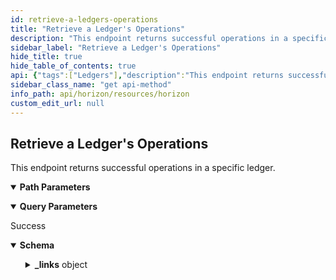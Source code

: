 ```yaml
---
id: retrieve-a-ledgers-operations
title: "Retrieve a Ledger's Operations"
description: "This endpoint returns successful operations in a specific ledger."
sidebar_label: "Retrieve a Ledger's Operations"
hide_title: true
hide_table_of_contents: true
api: {"tags":["Ledgers"],"description":"This endpoint returns successful operations in a specific ledger.","operationId":"RetrieveALedgersOperations","parameters":[{"name":"sequence","in":"path","required":true,"description":"The sequence number of a specific ledger.","schema":{"type":"integer","example":0}},{"name":"cursor","in":"query","required":false,"description":"A number that points to a specific location in a collection of responses and is pulled from the paging_token value of a record.","schema":{"type":"integer","example":6606617478959105}},{"name":"order","in":"query","required":false,"description":"A designation of the order in which records should appear. Options include asc (ascending) or desc (descending). If this argument isn’t set, it defaults to asc.","schema":{"type":"string","enum":["asc","desc"]}},{"name":"limit","in":"query","required":false,"description":"The maximum number of records returned. The limit can range from 1 to 200 - an upper limit that is hardcoded in Horizon for performance reasons. If this argument isn’t designated, it defaults to 10.","schema":{"type":"integer","example":10}},{"name":"include_failed","in":"query","required":false,"description":"Set to true to include failed operations in results. Options include true and false.","schema":{"type":"boolean","enum":[true,false]}},{"name":"join","in":"query","required":false,"description":"Set to transactions to include the transactions which created each of the operations in the response."}],"responses":{"200":{"description":"Success","content":{"application/json":{"schema":{"type":"object","properties":{"_links":{"type":"object","properties":{"effects":{"type":"object","properties":{"href":{"type":"string","format":"link"},"templated":{"type":"boolean"}},"required":["href"],"title":"link"},"precedes":{"type":"object","properties":{"href":{"type":"string","format":"link"},"templated":{"type":"boolean"}},"required":["href"],"title":"link"},"self":{"type":"object","properties":{"href":{"type":"string","format":"link"},"templated":{"type":"boolean"}},"required":["href"],"title":"link"},"succeds":{"type":"object","properties":{"href":{"type":"string","format":"link"},"templated":{"type":"boolean"}},"required":["href"],"title":"link"},"transaction":{"type":"object","properties":{"href":{"type":"string","format":"link"},"templated":{"type":"boolean"}},"required":["href"],"title":"link"}}},"id":{"type":"string","title":"id"},"paging_token":{"type":"string","title":"paging_token"},"type_i":{"type":"number","example":0},"type":{"type":"string","example":"create_account"}},"title":"Operation"},"examples":{"RetrieveALedgersOperations":{"value":{"_links":{"self":{"href":"https://horizon.stellar.org/ledgers/27147222/operations?cursor=&limit=2&order=asc"},"next":{"href":"https://horizon.stellar.org/ledgers/27147222/operations?cursor=116596430667259905&limit=2&order=asc"},"prev":{"href":"https://horizon.stellar.org/ledgers/27147222/operations?cursor=116596430667255809&limit=2&order=desc"}},"_embedded":{"records":[{"_links":{"self":{"href":"https://horizon.stellar.org/operations/116596430667255809"},"transaction":{"href":"https://horizon.stellar.org/transactions/3a644389bbec63dd2b107a03c16711563fc549daa7b7f56f951a2e470f81f2e0"},"effects":{"href":"https://horizon.stellar.org/operations/116596430667255809/effects"},"succeeds":{"href":"https://horizon.stellar.org/effects?order=desc&cursor=116596430667255809"},"precedes":{"href":"https://horizon.stellar.org/effects?order=asc&cursor=116596430667255809"}},"id":"116596430667255809","paging_token":"116596430667255809","transaction_successful":true,"source_account":"GDQWI6FKB72DPOJE4CGYCFQZKRPQQIOYXRMZ5KEVGXMG6UUTGJMBCASH","type":"payment","type_i":1,"created_at":"2019-12-06T23:05:38Z","transaction_hash":"3a644389bbec63dd2b107a03c16711563fc549daa7b7f56f951a2e470f81f2e0","asset_type":"credit_alphanum4","asset_code":"NODL","asset_issuer":"GB2Y3AWXVROM2BHFQKQPTWKIOI3TZEBBD3LTKTVQTKEPXGOBE742NODL","from":"GDQWI6FKB72DPOJE4CGYCFQZKRPQQIOYXRMZ5KEVGXMG6UUTGJMBCASH","to":"GAD35Y7AEQYS4WNZND5OV7HQ6ALBDDNTNFO2TN2CM4ERE7ZV4FJBNXZ6","amount":"0.0000077"},{"_links":{"self":{"href":"https://horizon.stellar.org/operations/116596430667259905"},"transaction":{"href":"https://horizon.stellar.org/transactions/83eabfa824b57436eda49bb9ac28675285f6d945325f69db41792078a83d3479"},"effects":{"href":"https://horizon.stellar.org/operations/116596430667259905/effects"},"succeeds":{"href":"https://horizon.stellar.org/effects?order=desc&cursor=116596430667259905"},"precedes":{"href":"https://horizon.stellar.org/effects?order=asc&cursor=116596430667259905"}},"id":"116596430667259905","paging_token":"116596430667259905","transaction_successful":true,"source_account":"GBE63IHPHXHKQHIF7L5P5MGOV4MMDYE6RGZCJYWJPBRQZDJ5MOAPOX7A","type":"manage_offer","type_i":3,"created_at":"2019-12-06T23:05:38Z","transaction_hash":"83eabfa824b57436eda49bb9ac28675285f6d945325f69db41792078a83d3479","amount":"0.0000023","price":"0.0484621","price_r":{"n":484621,"d":10000000},"buying_asset_type":"native","selling_asset_type":"credit_alphanum4","selling_asset_code":"RMT","selling_asset_issuer":"GDEGOXPCHXWFYY234D2YZSPEJ24BX42ESJNVHY5H7TWWQSYRN5ZKZE3N","offer_id":0}]}}}}}}}},"method":"get","path":"/ledgers/{sequence}/operations","servers":[{"url":"https://horizon.stellar.org","description":"The main network"},{"url":"https://horizon-testnet.stellar.org","description":"The test network"}],"info":{"title":"Horizon","version":"0.0.1"},"postman":{"name":"Retrieve a Ledger's Operations","description":{"content":"This endpoint returns successful operations in a specific ledger.","type":"text/plain"},"url":{"path":["ledgers",":sequence","operations"],"host":["{{baseUrl}}"],"query":[{"disabled":false,"description":{"content":"A number that points to a specific location in a collection of responses and is pulled from the paging_token value of a record.","type":"text/plain"},"key":"cursor","value":""},{"disabled":false,"description":{"content":"A designation of the order in which records should appear. Options include asc (ascending) or desc (descending). If this argument isn’t set, it defaults to asc.","type":"text/plain"},"key":"order","value":""},{"disabled":false,"description":{"content":"The maximum number of records returned. The limit can range from 1 to 200 - an upper limit that is hardcoded in Horizon for performance reasons. If this argument isn’t designated, it defaults to 10.","type":"text/plain"},"key":"limit","value":""},{"disabled":false,"description":{"content":"Set to true to include failed operations in results. Options include true and false.","type":"text/plain"},"key":"include_failed","value":""},{"description":{"content":"Set to transactions to include the transactions which created each of the operations in the response.","type":"text/plain"},"key":"join","value":""}],"variable":[{"disabled":false,"description":{"content":"(Required) The sequence number of a specific ledger.","type":"text/plain"},"type":"any","value":"","key":"sequence"}]},"header":[{"key":"Accept","value":"application/json"}],"method":"GET"}}
sidebar_class_name: "get api-method"
info_path: api/horizon/resources/horizon
custom_edit_url: null
---
```



## Retrieve a Ledger's Operations



This endpoint returns successful operations in a specific ledger.

<details style={{"marginBottom":"1rem"}} data-collapsed={false} open={true}><summary style={{}}><strong>Path Parameters</strong></summary><div><ul><ParamsItem className={"paramsItem"} param={{"name":"sequence","in":"path","required":true,"description":"The sequence number of a specific ledger.","schema":{"type":"integer","example":0}}}></ParamsItem></ul></div></details><details style={{"marginBottom":"1rem"}} data-collapsed={false} open={true}><summary style={{}}><strong>Query Parameters</strong></summary><div><ul><ParamsItem className={"paramsItem"} param={{"name":"cursor","in":"query","required":false,"description":"A number that points to a specific location in a collection of responses and is pulled from the paging_token value of a record.","schema":{"type":"integer","example":6606617478959105}}}></ParamsItem><ParamsItem className={"paramsItem"} param={{"name":"order","in":"query","required":false,"description":"A designation of the order in which records should appear. Options include asc (ascending) or desc (descending). If this argument isn’t set, it defaults to asc.","schema":{"type":"string","enum":["asc","desc"]}}}></ParamsItem><ParamsItem className={"paramsItem"} param={{"name":"limit","in":"query","required":false,"description":"The maximum number of records returned. The limit can range from 1 to 200 - an upper limit that is hardcoded in Horizon for performance reasons. If this argument isn’t designated, it defaults to 10.","schema":{"type":"integer","example":10}}}></ParamsItem><ParamsItem className={"paramsItem"} param={{"name":"include_failed","in":"query","required":false,"description":"Set to true to include failed operations in results. Options include true and false.","schema":{"type":"boolean","enum":[true,false]}}}></ParamsItem><ParamsItem className={"paramsItem"} param={{"name":"join","in":"query","required":false,"description":"Set to transactions to include the transactions which created each of the operations in the response."}}></ParamsItem></ul></div></details><div><ApiTabs><TabItem label={"200"} value={"200"}><div>

Success

</div><div><MimeTabs schemaType={"response"}><TabItem label={"application/json"} value={"application/json"}><SchemaTabs><TabItem label={"Schema"} value={"Schema"}><details style={{}} data-collapsed={false} open={true}><summary style={{"textAlign":"left"}}><strong>Schema</strong></summary><div style={{"textAlign":"left","marginLeft":"1rem"}}></div><ul style={{"marginLeft":"1rem"}}><SchemaItem collapsible={true} className={"schemaItem"}><details style={{}}><summary style={{}}><strong>_links</strong><span style={{"opacity":"0.6"}}> object</span></summary><div style={{"marginLeft":"1rem"}}><SchemaItem collapsible={true} className={"schemaItem"}><details style={{}}><summary style={{}}><strong>effects</strong><span style={{"opacity":"0.6"}}> object</span></summary><div style={{"marginLeft":"1rem"}}><SchemaItem collapsible={false} name={"href"} required={true} schemaName={"link"} qualifierMessage={undefined} schema={{"type":"string","format":"link"}}></SchemaItem><SchemaItem collapsible={false} name={"templated"} required={false} schemaName={"boolean"} qualifierMessage={undefined} schema={{"type":"boolean"}}></SchemaItem></div></details></SchemaItem><SchemaItem collapsible={true} className={"schemaItem"}><details style={{}}><summary style={{}}><strong>precedes</strong><span style={{"opacity":"0.6"}}> object</span></summary><div style={{"marginLeft":"1rem"}}><SchemaItem collapsible={false} name={"href"} required={true} schemaName={"link"} qualifierMessage={undefined} schema={{"type":"string","format":"link"}}></SchemaItem><SchemaItem collapsible={false} name={"templated"} required={false} schemaName={"boolean"} qualifierMessage={undefined} schema={{"type":"boolean"}}></SchemaItem></div></details></SchemaItem><SchemaItem collapsible={true} className={"schemaItem"}><details style={{}}><summary style={{}}><strong>self</strong><span style={{"opacity":"0.6"}}> object</span></summary><div style={{"marginLeft":"1rem"}}><SchemaItem collapsible={false} name={"href"} required={true} schemaName={"link"} qualifierMessage={undefined} schema={{"type":"string","format":"link"}}></SchemaItem><SchemaItem collapsible={false} name={"templated"} required={false} schemaName={"boolean"} qualifierMessage={undefined} schema={{"type":"boolean"}}></SchemaItem></div></details></SchemaItem><SchemaItem collapsible={true} className={"schemaItem"}><details style={{}}><summary style={{}}><strong>succeds</strong><span style={{"opacity":"0.6"}}> object</span></summary><div style={{"marginLeft":"1rem"}}><SchemaItem collapsible={false} name={"href"} required={true} schemaName={"link"} qualifierMessage={undefined} schema={{"type":"string","format":"link"}}></SchemaItem><SchemaItem collapsible={false} name={"templated"} required={false} schemaName={"boolean"} qualifierMessage={undefined} schema={{"type":"boolean"}}></SchemaItem></div></details></SchemaItem><SchemaItem collapsible={true} className={"schemaItem"}><details style={{}}><summary style={{}}><strong>transaction</strong><span style={{"opacity":"0.6"}}> object</span></summary><div style={{"marginLeft":"1rem"}}><SchemaItem collapsible={false} name={"href"} required={true} schemaName={"link"} qualifierMessage={undefined} schema={{"type":"string","format":"link"}}></SchemaItem><SchemaItem collapsible={false} name={"templated"} required={false} schemaName={"boolean"} qualifierMessage={undefined} schema={{"type":"boolean"}}></SchemaItem></div></details></SchemaItem></div></details></SchemaItem><SchemaItem collapsible={false} name={"id"} required={false} schemaName={"id"} qualifierMessage={undefined} schema={{"type":"string","title":"id"}}></SchemaItem><SchemaItem collapsible={false} name={"paging_token"} required={false} schemaName={"paging_token"} qualifierMessage={undefined} schema={{"type":"string","title":"paging_token"}}></SchemaItem><SchemaItem collapsible={false} name={"type_i"} required={false} schemaName={"number"} qualifierMessage={undefined} schema={{"type":"number","example":0}}></SchemaItem><SchemaItem collapsible={false} name={"type"} required={false} schemaName={"string"} qualifierMessage={undefined} schema={{"type":"string","example":"create_account"}}></SchemaItem></ul></details></TabItem><TabItem label={"Example (from schema)"} value={"Example (from schema)"}><ResponseSamples responseExample={"{\n  \"_links\": {\n    \"effects\": {\n      \"href\": \"string\",\n      \"templated\": true\n    },\n    \"precedes\": {\n      \"href\": \"string\",\n      \"templated\": true\n    },\n    \"self\": {\n      \"href\": \"string\",\n      \"templated\": true\n    },\n    \"succeds\": {\n      \"href\": \"string\",\n      \"templated\": true\n    },\n    \"transaction\": {\n      \"href\": \"string\",\n      \"templated\": true\n    }\n  },\n  \"id\": \"string\",\n  \"paging_token\": \"string\",\n  \"type_i\": 0,\n  \"type\": \"create_account\"\n}"} language={"json"}></ResponseSamples></TabItem><TabItem label={"RetrieveALedgersOperations"} value={"RetrieveALedgersOperations"}><ResponseSamples responseExample={"{\n  \"_links\": {\n    \"self\": {\n      \"href\": \"https://horizon.stellar.org/ledgers/27147222/operations?cursor=&limit=2&order=asc\"\n    },\n    \"next\": {\n      \"href\": \"https://horizon.stellar.org/ledgers/27147222/operations?cursor=116596430667259905&limit=2&order=asc\"\n    },\n    \"prev\": {\n      \"href\": \"https://horizon.stellar.org/ledgers/27147222/operations?cursor=116596430667255809&limit=2&order=desc\"\n    }\n  },\n  \"_embedded\": {\n    \"records\": [\n      {\n        \"_links\": {\n          \"self\": {\n            \"href\": \"https://horizon.stellar.org/operations/116596430667255809\"\n          },\n          \"transaction\": {\n            \"href\": \"https://horizon.stellar.org/transactions/3a644389bbec63dd2b107a03c16711563fc549daa7b7f56f951a2e470f81f2e0\"\n          },\n          \"effects\": {\n            \"href\": \"https://horizon.stellar.org/operations/116596430667255809/effects\"\n          },\n          \"succeeds\": {\n            \"href\": \"https://horizon.stellar.org/effects?order=desc&cursor=116596430667255809\"\n          },\n          \"precedes\": {\n            \"href\": \"https://horizon.stellar.org/effects?order=asc&cursor=116596430667255809\"\n          }\n        },\n        \"id\": \"116596430667255809\",\n        \"paging_token\": \"116596430667255809\",\n        \"transaction_successful\": true,\n        \"source_account\": \"GDQWI6FKB72DPOJE4CGYCFQZKRPQQIOYXRMZ5KEVGXMG6UUTGJMBCASH\",\n        \"type\": \"payment\",\n        \"type_i\": 1,\n        \"created_at\": \"2019-12-06T23:05:38Z\",\n        \"transaction_hash\": \"3a644389bbec63dd2b107a03c16711563fc549daa7b7f56f951a2e470f81f2e0\",\n        \"asset_type\": \"credit_alphanum4\",\n        \"asset_code\": \"NODL\",\n        \"asset_issuer\": \"GB2Y3AWXVROM2BHFQKQPTWKIOI3TZEBBD3LTKTVQTKEPXGOBE742NODL\",\n        \"from\": \"GDQWI6FKB72DPOJE4CGYCFQZKRPQQIOYXRMZ5KEVGXMG6UUTGJMBCASH\",\n        \"to\": \"GAD35Y7AEQYS4WNZND5OV7HQ6ALBDDNTNFO2TN2CM4ERE7ZV4FJBNXZ6\",\n        \"amount\": \"0.0000077\"\n      },\n      {\n        \"_links\": {\n          \"self\": {\n            \"href\": \"https://horizon.stellar.org/operations/116596430667259905\"\n          },\n          \"transaction\": {\n            \"href\": \"https://horizon.stellar.org/transactions/83eabfa824b57436eda49bb9ac28675285f6d945325f69db41792078a83d3479\"\n          },\n          \"effects\": {\n            \"href\": \"https://horizon.stellar.org/operations/116596430667259905/effects\"\n          },\n          \"succeeds\": {\n            \"href\": \"https://horizon.stellar.org/effects?order=desc&cursor=116596430667259905\"\n          },\n          \"precedes\": {\n            \"href\": \"https://horizon.stellar.org/effects?order=asc&cursor=116596430667259905\"\n          }\n        },\n        \"id\": \"116596430667259905\",\n        \"paging_token\": \"116596430667259905\",\n        \"transaction_successful\": true,\n        \"source_account\": \"GBE63IHPHXHKQHIF7L5P5MGOV4MMDYE6RGZCJYWJPBRQZDJ5MOAPOX7A\",\n        \"type\": \"manage_offer\",\n        \"type_i\": 3,\n        \"created_at\": \"2019-12-06T23:05:38Z\",\n        \"transaction_hash\": \"83eabfa824b57436eda49bb9ac28675285f6d945325f69db41792078a83d3479\",\n        \"amount\": \"0.0000023\",\n        \"price\": \"0.0484621\",\n        \"price_r\": {\n          \"n\": 484621,\n          \"d\": 10000000\n        },\n        \"buying_asset_type\": \"native\",\n        \"selling_asset_type\": \"credit_alphanum4\",\n        \"selling_asset_code\": \"RMT\",\n        \"selling_asset_issuer\": \"GDEGOXPCHXWFYY234D2YZSPEJ24BX42ESJNVHY5H7TWWQSYRN5ZKZE3N\",\n        \"offer_id\": 0\n      }\n    ]\n  }\n}"} language={"json"}></ResponseSamples></TabItem></SchemaTabs></TabItem></MimeTabs></div></TabItem></ApiTabs></div>
      
